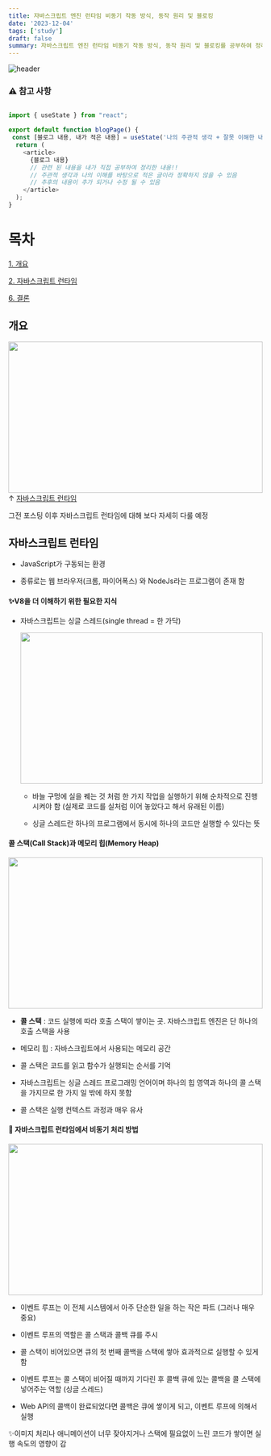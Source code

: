 ```yaml
---
title: 자바스크립트 엔진 런타임 비동기 작동 방식, 동작 원리 및 블로킹
date: '2023-12-04'
tags: ['study']
draft: false
summary: 자바스크립트 엔진 런타임 비동기 작동 방식, 동작 원리 및 블로킹를 공부하여 정리한 글 입니다.
---
```


![header](https://capsule-render.vercel.app/api?type=rect&color=auto&text=%20%20STUDY%20%20&fontAlign=30&fontSize=15&textBg=true&desc=강의%20내용을%20바탕으로%20나의%20경험,생각을%20작성&descAlign=60&descAlignY=50&animation=twinkling)

### ⚠ 참고 사항

```javascript

import { useState } from "react";

export default function blogPage() {
 const [블로그 내용, 내가 적은 내용] = useState('나의 주관적 생각 + 잘못 이해한 내용')
  return (
    <article>
      {블로그 내용}
      // 관련 된 내용을 내가 직접 공부하여 정리한 내용!!
      // 주관적 생각과 나의 이해를 바탕으로 적은 글이라 정확하지 않을 수 있음
      // 추후의 내용이 추가 되거나 수정 될 수 있음
    </article>
  );
}

```

# 목차

[1. 개요](#개요)

[2. 자바스크립트 런타임](#자바스크립트-런타임)

[6. 결론](#결론)

## 개요

<img
  src="https://velog.velcdn.com/images%2Fchoijw1116%2Fpost%2Fcec958c0-57ba-48f4-bcc7-a12f9efa1e08%2Fjavascript_runtime.png"
  width="100%"
  height="300"
/>
&uarr; [자바스크립트 런타임](https://development-mark.vercel.app/blog/%EC%9E%90%EB%B0%94%EC%8A%A4%ED%81%AC%EB%A6%BD%ED%8A%B8%20%EC%97%94%EC%A7%84)

그전 포스팅 이후 자바스크립트 런타임에 대해 보다 자세히 다룰 예정

## 자바스크립트 런타임

- JavaScript가 구동되는 환경

- 종류로는 웹 브라우저(크롬, 파이어폭스) 와 NodeJs라는 프로그램이 존재 함

#### ✨V8을 더 이해하기 위한 필요한 지식

- 자바스크립트는 싱글 스레드(single thread = 한 가닥)

  <img
    src="https://d2.naver.com/content/images/2015/06/helloworld-59361-1.png"
    width="100%"
    height="300"
  />

  - 바늘 구멍에 실을 꿰는 것 처럼 한 가지 작업을 실행하기 위해 순차적으로 진행 시켜야 함 (실제로 코드를 실처럼 이어 놓았다고 해서 유래된 이름)

  - 싱글 스레드란 하나의 프로그램에서 동시에 하나의 코드만 실행할 수 있다는 뜻

#### 콜 스택(Call Stack)과 메모리 힙(Memory Heap)

<img src="public\static\images\자바스크립트 엔진.png" width="100%" height="300" />

- **콜 스택** : 코드 실행에 따라 호출 스택이 쌓이는 곳. 자바스크립트 엔진은 단 하나의 호출 스택을 사용

- 메모리 힙 : 자바스크립트에서 사용되는 메모리 공간

- 콜 스택은 코드를 읽고 함수가 실행되는 순서를 기억

- 자바스크립트는 싱글 스레드 프로그래밍 언어이며 하나의 힙 영역과 하나의 콜 스택을 가지므로 한 가지 일 밖에 하지 못함

- 콜 스택은 실행 컨텍스트 과정과 매우 유사

#### 📌 자바스크립트 런타임에서 비동기 처리 방법

<img src="public\static\images\자바스크립트 런타임.png" width="100%" height="300" />

- 이벤트 루프는 이 전체 시스템에서 아주 단순한 일을 하는 작은 파트 (그러나 매우 중요)

- 이벤트 루프의 역할은 콜 스택과 콜백 큐를 주시

- 콜 스택이 비어있으면 큐의 첫 번째 콜백을 스택에 쌓아 효과적으로 실행할 수 있게 함

- 이벤트 루프는 콜 스택이 비어질 때까지 기다린 후 콜백 큐에 있는 콜백을 콜 스택에 넣어주는 역할 (싱글 스레드)

- Web API의 콜백이 완료되었다면 콜백은 큐에 쌓이게 되고, 이벤트 루프에 의해서 실행

✨이미지 처리나 애니메이션이 너무 잦아지거나 스택에 필요없이 느린 코드가 쌓이면 실행 속도의 영향이 감
